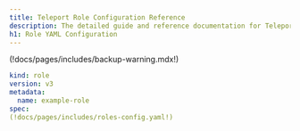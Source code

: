 ```yaml
---
title: Teleport Role Configuration Reference
description: The detailed guide and reference documentation for Teleport Role YAML Configuration.
h1: Role YAML Configuration
---
```


(!docs/pages/includes/backup-warning.mdx!)

```yaml
kind: role
version: v3
metadata:
  name: example-role
spec:
(!docs/pages/includes/roles-config.yaml!)
```